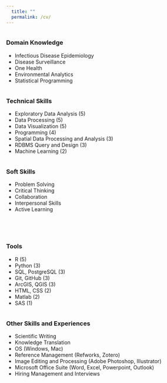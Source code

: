 ```yaml
---
  title: ""
  permalink: /cv/
---
```


<div class="row">
<div class="column">
<h3>Domain Knowledge</h3><p>
- Infectious Disease Epidemiology  
- Disease Surveillance  
- One Health  
- Environmental Analytics  
- Statistical Programming  
</p>
</div>
<div class="column">
<h3>Technical Skills</h3><p>
- Exploratory Data Analysis (5)  
- Data Processing (5)  
- Data Visualization (5)  
- Programming (4)  
- Spatial Data Processing and Analysis (3)  
- RDBMS Query and Design (3)  
- Machine Learning (2)  
</p>
</div>
<div class="column">
<h3>Soft Skills</h3><p>
- Problem Solving  
- Critical Thinking  
- Collaboration  
- Interpersonal Skills  
- Active Learning  
</p>
</div>
</div>

<br>

<div class="row">
<div class="column">
<h3>Tools</h3><p>
- R (5)  
- Python (3)  
- SQL, PostgreSQL (3)  
- Git, GitHub (3)  
- ArcGIS, QGIS (3)  
- HTML, CSS (2)
- Matlab (2)  
- SAS (1)  
</p>
</div>
<div class="column">
<h3>Other Skills and Experiences</h3><p>
- Scientific Writing  
- Knowledge Translation  
- OS (Windows, Mac)  
- Reference Management (Refworks, Zotero)  
- Image Editing and Processing  (Adobe Photoshop, Illustrator)  
- Microsoft Office Suite (Word, Excel, Powerpoint, Outlook)  
- Hiring Management and Interviews  
</p>
</div>
</div>


<!-- <div class="column-left"> -->
<!-- **Domain Knowledge:**   -->
<!-- - Infectious Disease Epidemiology   -->
<!-- - Disease Surveillance   -->
<!-- - One Health   -->
<!-- - Environmental Analytics   -->
<!-- - Statistical Programming   -->
<!-- </div> -->

<!-- <div class="column-center"> -->
<!-- **Technical Skills:**   -->
<!-- - Exploratory Data Analysis (5)   -->
<!-- - Data Processing (5)   -->
<!-- - Data Visualization (5)   -->
<!-- - Programming (4)   -->
<!-- - Spatial Data Processing and Analysis (3)   -->
<!-- - RDBMS Query and Design (3)   -->
<!-- - Machine Learning (2)   -->
<!-- </div> -->

<!-- <div class="column-right"> -->
<!-- **Soft Skills:**   -->
<!-- - Problem Solving   -->
<!-- - Critical Thinking   -->
<!-- - Collaboration   -->
<!-- - Interpersonal Skills   -->
<!-- - Active Learning   -->
<!-- </div> -->

<!-- <br> -->

<!-- <div class="column-left"> -->
<!-- **Tools:**   -->
<!-- - R (5)   -->
<!-- - Python (3)   -->
<!-- - SQL, PostgreSQL (3)   -->
<!-- - Git, GitHub (3)   -->
<!-- - ArcGIS, QGIS (3)   -->
<!-- - HTML, CSS (2) -->
<!-- - Matlab (2)   -->
<!-- - SAS (1)   -->
<!-- </div> -->

<!-- <div class="column-center"> -->
<!-- **Other Skills and Experiences:**   -->
<!-- - Scientific Writing   -->
<!-- - Knowledge Translation   -->
<!-- - OS (Windows, Mac)   -->
<!-- - Reference Management (Refworks, Zotero)   -->
<!-- - Image Editing and Processing  (Adobe Photoshop, Illustrator)   -->
<!-- - Microsoft Office Suite (Word, Excel, Powerpoint, Outlook)   -->
<!-- - Hiring Management and Interviews   -->
<!-- </div> -->

<!-- <br> -->

